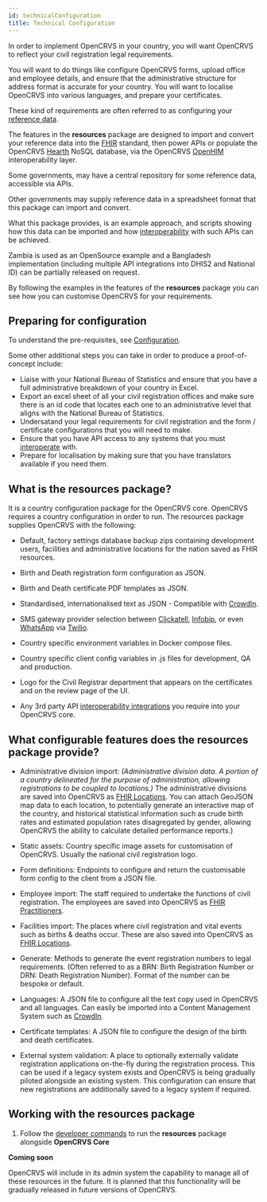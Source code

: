 ```yaml
---
id: technicalConfiguration
title: Technical Configuration
---
```


In order to implement OpenCRVS in your country, you will want OpenCRVS to reflect your civil registration legal requirements.

You will want to do things like configure OpenCRVS forms, upload office and employee details, and ensure that the administrative structure for address format is accurate for your country. You will want to localise OpenCRVS into various languages, and prepare your certificates.

These kind of requirements are often referred to as configuring your [reference data](https://en.wikipedia.org/wiki/Reference_data).

The features in the **resources** package are designed to import and convert your reference data into the [FHIR](https://hl7.org/FHIR/) standard, then power APIs or populate the OpenCRVS [Hearth](https://github.com/jembi/hearth) NoSQL database, via the OpenCRVS [OpenHIM](http://openhim.org/) interoperability layer.

Some governments, may have a central repository for some reference data, accessible via APIs.

Other governments may supply reference data in a spreadsheet format that this package can import and convert.

What this package provides, is an example approach, and scripts showing how this data can be imported and how [interoperability](./technicalInteroperability) with such APIs can be achieved.

Zambia is used as an OpenSource example and a Bangladesh implementation (including multiple API integrations into DHIS2 and National ID) can be partially released on request.

By following the examples in the features of the **resources** package you can see how you can customise OpenCRVS for your requirements.

## Preparing for configuration

To understand the pre-requisites, see [Configuration](../system_overview/configuration).

Some other additional steps you can take in order to produce a proof-of-concept include:

- Liaise with your National Bureau of Statistics and ensure that you have a full administrative breakdown of your country in Excel.
- Export an excel sheet of all your civil registration offices and make sure there is an id code that locates each one to an administrative level that aligns with the National Bureau of Statistics.
- Undersatand your legal requirements for civil registration and the form / certificate configurations that you will need to make.
- Ensure that you have API access to any systems that you must [interoperate](./technicalInteroperability) with.
- Prepare for localisation by making sure that you have translators available if you need them.

## What is the resources package?

It is a country configuration package for the OpenCRVS core. OpenCRVS requires a country configuration in order to run. The resources package supplies OpenCRVS with the following:

- Default, factory settings database backup zips containing development users, facilities and administrative locations for the nation saved as FHIR resources.

- Birth and Death registration form configuration as JSON.

- Birth and Death certificate PDF templates as JSON.

- Standardised, internationalised text as JSON - Compatible with [CrowdIn](https://crowdin.com/).

- SMS gateway provider selection between [Clickatell](https://www.clickatell.com/), [Infobip](https://www.infobip.com/), or even [WhatsApp](https://www.whatsapp.com/business/api) via [Twilio](https://www.twilio.com/).

- Country specific environment variables in Docker compose files.

- Country specific client config variables in .js files for development, QA and production.

- Logo for the Civil Registrar department that appears on the certificates and on the review page of the UI.

- Any 3rd party API [interoperability integrations](./technicalInteroperability) you require into your OpenCRVS core.

## What configurable features does the resources package provide?

- Administrative division import: _(Administrative division data. A portion of a country delineated for the purpose of administration, allowing registrations to be coupled to locations.)_ The administrative divisions are saved into OpenCRVS as [FHIR Locations](https://www.hl7.org/fhir/location.html). You can attach GeoJSON map data to each location, to potentially generate an interactive map of the country, and historical statistical information such as crude birth rates and estimated population rates disagregated by gender, allowing OpenCRVS the ability to calculate detailed performance reports.)

- Static assets: Country specific image assets for customisation of OpenCRVS. Usually the national civil registration logo.

- Form definitions: Endpoints to configure and return the customisable form config to the client from a JSON file.

- Employee import: The staff required to undertake the functions of civil registration. The employees are saved into OpenCRVS as [FHIR Practitioners](https://www.hl7.org/fhir/practitioner.html).

- Facilities import: The places where civil registration and vital events such as births & deaths occur. These are also saved into OpenCRVS as [FHIR Locations](https://www.hl7.org/fhir/location.html).

- Generate: Methods to generate the event registration numbers to legal requirements. (Often referred to as a BRN: Birth Registration Number or DRN: Death Registration Number). Format of the number can be bespoke or default.

- Languages: A JSON file to configure all the text copy used in OpenCRVS and all languages. Can easily be imported into a Content Management System such as [CrowdIn](https://crowdin.com/).

- Certificate templates: A JSON file to configure the design of the birth and death certificates.

- External system validation: A place to optionally externally validate registration applications on-the-fly during the registration process. This can be used if a legacy system exists and OpenCRVS is being gradually piloted alongside an existing system. This configuration can ensure that new registrations are additionally saved to a legacy system if required.

## Working with the resources package

1. Follow the [developer commands](https://github.com/opencrvs/opencrvs-zambia#how-do-i-run-the-module-alongside-the-opencrvs-core) to run the **resources** package alongside **OpenCRVS Core**

**Coming soon**

OpenCRVS will include in its admin system the capability to manage all of these resources in the future. It is planned that this functionality will be gradually released in future versions of OpenCRVS.
